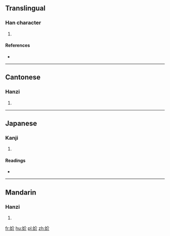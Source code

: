 ==Translingual==

===Han character===
{{Han char|rn=38|rad=女|as=04|sn=7|four=4842<sub>0</sub>|canj=女人中中 (VOLL)|ids=⿰[[女]][[介]]}}

# {{defn|Han|sort=女04}}

====References====
* {{Han ref|kx=0256.100|dkj=06076|dj=0520.090|hdz=21031.090|uh=598E|ud=22926|bh=CAB6|bd=51894}}

----

==Cantonese==

===Hanzi===
{{yue-hanzi|jyut=hai6|y=hai6}}

# {{defn|lang=yue|sort=女04}}

----

==Japanese==

===Kanji===
{{ja-kanji|grade=|rs=女04}}

# {{defn|lang=ja|sort=女04}}

====Readings====
* {{ja-readings|on=[[かい]] (kai), [[がい]] (gai), [[けい]] (kei), [[げい]] (gei)|kun=[[ねたむ]] (netamu), [[わずらわしい]] (wazurawashii), [[おおう]] (oou), [[きる]] (kiru)}}

----

==Mandarin==

===Hanzi===
{{cmn-hanzi|pin=[[hài]] ([[hai4]])|wg=hai<sup>4</sup>}}

# {{defn|lang=cmn|sort=女04}}

[[fr:妎]]
[[hu:妎]]
[[pl:妎]]
[[zh:妎]]